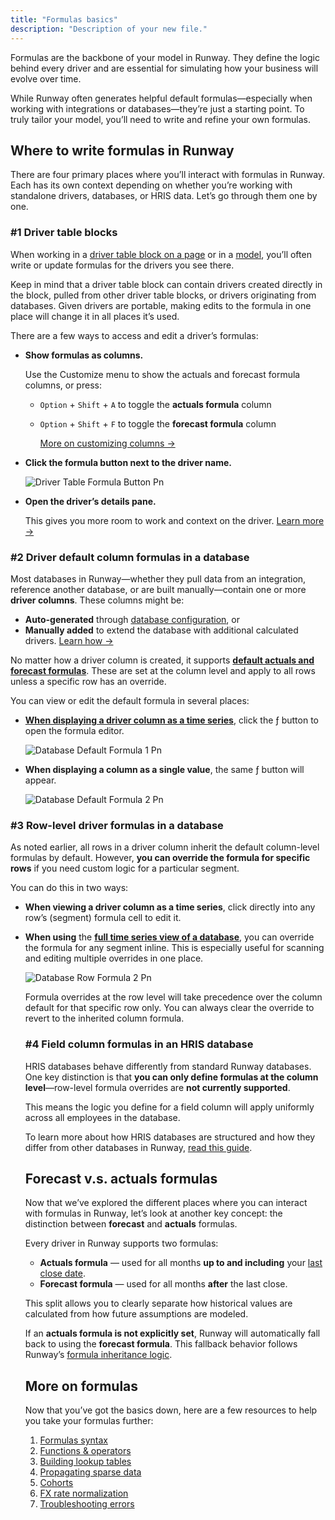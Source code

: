 ```yaml
---
title: "Formulas basics"
description: "Description of your new file."
---
```


Formulas are the backbone of your model in Runway. They define the logic behind every driver and are essential for simulating how your business will evolve over time.

While Runway often generates helpful default formulas—especially when working with integrations or databases—they’re just a starting point. To truly tailor your model, you’ll need to write and refine your own formulas.

## Where to write formulas in Runway

There are four primary places where you’ll interact with formulas in Runway. Each has its own context depending on whether you’re working with standalone drivers, databases, or HRIS data. Let’s go through them one by one.

### #1 Driver table blocks

When working in a [driver table block on a page](https://docs.runway.com/concepts/pages/drivers-table-block) or in a [model](https://docs.runway.com/concepts/models/models-basics), you’ll often write or update formulas for the drivers you see there.

Keep in mind that a driver table block can contain drivers created directly in the block, pulled from other driver table blocks, or drivers originating from databases. Given drivers are portable, making edits to the formula in one place will change it in all places it’s used.

There are a few ways to access and edit a driver’s formulas:

- **Show formulas as columns.**

  Use the Customize menu to show the actuals and forecast formula columns, or press:
  - `Option` \+ `Shift` \+ `A` to toggle the **actuals formula** column
  - `Option` \+ `Shift` \+ `F` to toggle the **forecast formula** column

    [More on customizing columns →](https://docs.runway.com/concepts/pages/drivers-table-block#customizing-table-columns)
- **Click the formula button next to the driver name.**

  ![Driver Table Formula Button Pn](/images/formulas/driver-table-formula-button.png)
- **Open the driver’s details pane.**

  This gives you more room to work and context on the driver. [Learn more →](https://docs.runway.com/concepts/drivers/driver-details-pane)

### #2 Driver default column formulas in a database

Most databases in Runway—whether they pull data from an integration, reference another database, or are built manually—contain one or more **driver columns**. These columns might be:

- **Auto-generated** through [database configuration](https://docs.runway.com/concepts/databases/databases-basics#configuring-a-database), or
- **Manually added** to extend the database with additional calculated drivers. [Learn how →](https://docs.runway.com/concepts/databases/databases-basics#adding-a-column)

No matter how a driver column is created, it supports [****default actuals and forecast formulas****](https://docs.runway.com/concepts/databases/formulas-in-databases#default-formulas). These are set at the column level and apply to all rows unless a specific row has an override.

You can view or edit the default formula in several places:

- [**When displaying a driver column as a time series**](https://docs.runway.com/concepts/databases/databases-basics#show-a-column-as-timeseries), click the ƒ button to open the formula editor.

  ![Database Default Formula 1 Pn](/images/formulas/database-default-formula-1.png)
- **When displaying a column as a single value**, the same ƒ button will appear.

  ![Database Default Formula 2 Pn](/images/formulas/database-default-formula-2.png)

### #3 Row-level driver formulas in a database

As noted earlier, all rows in a driver column inherit the default column-level formulas by default. However, **you can override the formula for specific rows** if you need custom logic for a particular segment.

You can do this in two ways:

- **When viewing a driver column as a time series**, click directly into any row’s (segment) formula cell to edit it.
- **When using** the [**full time series view of a database**](https://docs.runway.com/concepts/databases/databases-basics#show-all-columns-as-timeseries), you can override the formula for any segment inline. This is especially useful for scanning and editing multiple overrides in one place.

  ![Database Row Formula 2 Pn](/images/formulas/database-row-formula-2.png)

  Formula overrides at the row level will take precedence over the column default for that specific row only. You can always clear the override to revert to the inherited column formula.

  ### #4 Field column formulas in an HRIS database

  HRIS databases behave differently from standard Runway databases. One key distinction is that **you can only define formulas at the column level**—row-level formula overrides are **not currently supported**.

  This means the logic you define for a field column will apply uniformly across all employees in the database.

  To learn more about how HRIS databases are structured and how they differ from other databases in Runway, [read this guide](https://docs.runway.com/concepts/databases/hris-databases).

  ## Forecast v.s. actuals formulas

  Now that we’ve explored the different places where you can interact with formulas in Runway, let’s look at another key concept: the distinction between **forecast** and **actuals** formulas.

  Every driver in Runway supports two formulas:
  - **Actuals formula** — used for all months **up to and including** your [last close date](https://docs.runway.com/concepts/last-close).
  - **Forecast formula** — used for all months **after** the last close.

  This split allows you to clearly separate how historical values are calculated from how future assumptions are modeled.

  If an **actuals formula is not explicitly set**, Runway will automatically fall back to using the **forecast formula**. This fallback behavior follows Runway’s [formula inheritance logic](https://docs.runway.com/concepts/drivers/drivers-basics#formula-inheritance).

  ## More on formulas

  Now that you’ve got the basics down, here are a few resources to help you take your formulas further:
  1. [Formulas syntax](https://docs.runway.com/concepts/formulas/formulas-syntax)
  2. [Functions & operators](https://docs.runway.com/concepts/formulas/functions-operators)
  3. [Building lookup tables](https://docs.runway.com/guides/modeling/lookups)
  4. [Propagating sparse data](https://docs.runway.com/guides/modeling/propagating-sparse-data)
  5. [Cohorts](https://docs.runway.com/guides/modeling/cohorts)
  6. [FX rate normalization](https://docs.runway.com/guides/modeling/fx-rate)
  7. [Troubleshooting errors](https://docs.runway.com/guides/modeling/fixing-errors)